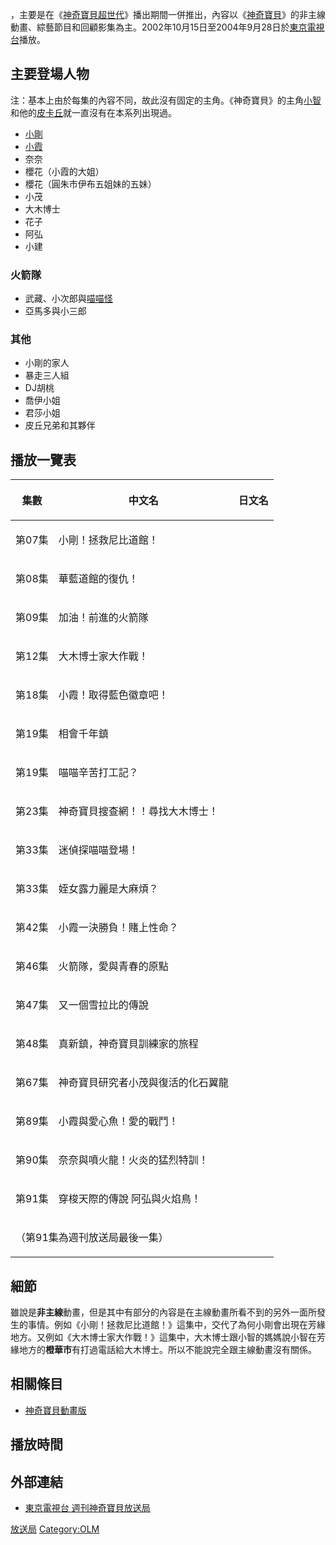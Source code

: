 {{Unreferenced|time=2016-07-28T12:50:57+00:00}}
{{Veil|time=2015-09-12T09:02:11+00:00}}
{{noteTA
|G1=神奇寶貝
|1=精灵宝可梦=>zh-cn:神奇宝贝; 神奇宝贝=>zh-cn:神奇宝贝; 口袋妖怪=>zh-cn:神奇宝贝; 寵物小精靈=>zh-cn:神奇宝贝; 神奇寶貝=>zh-cn:神奇宝贝;
}}
{{日本作品|週刊神奇寶貝放送局|週刊ポケモン放送局|Pokémon Chronicles}}，主要是在《[[神奇寶貝超世代|神奇寶貝超世代]]》播出期間一併推出，內容以《[[神奇寶貝|神奇寶貝]]》的非主線動畫、綜藝節目和回顧影集為主。2002年10月15日至2004年9月28日於[[東京電視台|東京電視台]]播放。

==主要登場人物==
注：基本上由於每集的內容不同，故此沒有固定的主角。《神奇寶貝》的主角[[小智|小智]]和他的[[皮卡丘|皮卡丘]]就一直沒有在本系列出現過。
*[[小剛_(神奇寶貝)|小剛]]
*[[小霞|小霞]]
*奈奈
*櫻花（小霞的大姐）
*櫻花（圓朱市伊布五姐妹的五妹）
*小茂
*大木博士
*花子
*阿弘
*小建

===火箭隊===
*武藏、小次郎與[[喵喵怪|喵喵怪]]
*亞馬多與小三郎

===其他===
*小剛的家人
*暴走三人組
*DJ胡桃
*喬伊小姐
*君莎小姐
*皮丘兄弟和其夥伴

==播放一覽表==
{{hideH|放送局標題}}
{| class="wikitable"
!集數||中文名|| 日文名
|----
|第07集||小剛！拯救尼比道館！||{{lang|ja|タケシ! ニビジムをすくえ！}}
|----
|第08集||華藍道館的復仇！||{{lang|ja|ハナダジムのリベンジマッチ！}}
|----
|第09集||加油！前進的火箭隊||{{lang|ja|がんばれ！前向きロケット団}}
|----
|第12集||大木博士家大作戰！||{{lang|ja|オーキド邸だいけっせん！！}}
|----
|第18集||小霞！取得藍色徽章吧！||{{lang|ja|カスミ！ブルーバッジをゲットせよ！}}
|----
|第19集||相會千年鎮||{{lang|ja|出会いのミレニアムタウン}}
|----
|第19集||喵喵辛苦打工記？||{{lang|ja|アルバイトはたいへんニャース！？}}
|----
|第23集||神奇寶貝搜查網！！尋找大木博士！||{{lang|ja|ポケモン捜査網！オーキド博士をさがせ！！}}
|----
|第33集||迷偵探喵喵登場！||{{lang|ja|迷探偵ニャース参上！}}
|----
|第33集||姪女露力麗是大麻煩？||{{lang|ja|メイッコルリリは大迷惑？}}
|----
|第42集||小霞一決勝負！賭上性命？||{{lang|ja|カスミ真剣勝負！命かけます！？}}
|----
|第46集||火箭隊，愛與青春的原點||{{lang|ja|ロケット団 愛と青春の原点}}
|----
|第47集||又一個雪拉比的傳說 ||{{lang|ja|もうひとつのセレビィ伝説}}
|----
|第48集||真新鎮，神奇寶貝訓練家的旅程||{{lang|ja|マサラタウン、ポケモントレーナーの旅立ち}}
|----
|第67集||神奇寶貝研究者小茂與復活的化石翼龍||{{lang|ja|ポケモン研究者シゲルと復活のプテラ}}
|----
|第89集||小霞與愛心魚！愛的戰鬥！||{{lang|ja|カスミとラブカス！ラブバトル！}}
|----
|第90集||奈奈與噴火龍！火炎的猛烈特訓！||{{lang|ja|ナナコとリザードン！炎の猛特訓！}}
|----
|第91集||穿梭天際的傳說 阿弘與火焰鳥！||{{lang|ja|天駆ける伝説 ヒロシとファイヤー！}}
|----
|colspan="3"|（第91集為週刊放送局最後一集）
|}
{{hideF}}

== 細節 ==
雖說是'''非主線'''動畫，但是其中有部分的內容是在主線動畫所看不到的另外一面所發生的事情。例如《小剛！拯救尼比道館！》這集中，交代了為何小剛會出現在芳緣地方。又例如《大木博士家大作戰！》這集中，大木博士跟小智的媽媽說小智在芳緣地方的'''橙華市'''有打過電話給大木博士。所以不能說完全跟主線動畫沒有關係。

==相關條目==
*[[神奇寶貝動畫版|神奇寶貝動畫版]]

==播放時間==
{{電視節目的變遷
|電視台={{JPN}} [[東京電視台|東京電視台]]
|播放檔次=星期二19:00節目
|節目名稱=週刊神奇寶貝放送局<br>（2002年10月～2004年9月）
|上一節目=[[神奇寶貝_(1997-2002年動畫)|神奇寶貝]]<br><small>重播</small>
|下一節目=[[烘焙王|烘焙王]]
}}

==外部連結==
*{{Ja icon}}[https://web.archive.org/web/20090601182630/http://www.tv-tokyo.co.jp/anime/pokemon/back03.html 東京電視台 週刊神奇寶貝放送局{{lang|ja|紹介ページ}}]

{{精靈寶可夢系列 (動畫)}}
{{OLM}}

[[Category:寶可夢系列_(動畫)|放送局]]
[[Category:OLM|Category:OLM]]